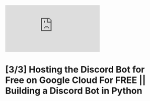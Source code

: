 <link rel="stylesheet" href="/legacy/jmm-video.css" />

<div class="jmm-video-container">
    <iframe class="jmm-video" src="https://www.youtube.com/embed/VEn70C7S5Q8" frameborder="0" allow="accelerometer; encrypted-media; gyroscope; picture-in-picture" allowfullscreen></iframe>
</div>

# [3/3] Hosting the Discord Bot for Free on Google Cloud For FREE || Building a Discord Bot in Python